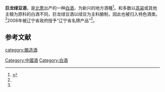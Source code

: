 {{Onesource|time=2021-05-23T09:52:09+00:00}}
'''巨龙绿豆酒'''，是[[北票|北票]]出产的一种[[中国烧酒|白酒]]，为新兴的地方酒種<ref name=l0>{{cite web|url=http://www.bpxww.com/system/2019/08/27/020917916.shtml |title=巨龙有机绿豆酒被选为“辽宁礼物”|language=Zh-hans|accessdate=2019年8月27日}}</ref>。和多数以[[高粱|高粱]]或其他主粮为原料的白酒不同，巨龙绿豆酒以绿豆为主料酿制，因此也被归入特色酒类。<ref name=l0/>2008年被辽宁省政府授予“辽宁省名牌产品”<ref name=l0/>。

==参考文献==
{{reflist}}
{{饮料小作品}}
{{中華酒文化}}

[[category:酿造酒|category:酿造酒]]
[[Category:中國酒|Category:中國酒]]
[[Category:白酒|Category:白酒]]